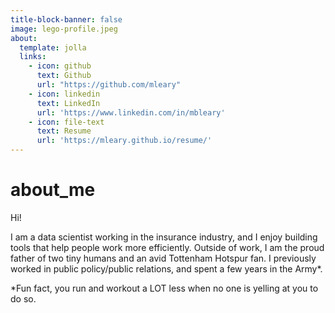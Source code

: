```yaml
---
title-block-banner: false
image: lego-profile.jpeg
about: 
  template: jolla
  links:
    - icon: github
      text: Github
      url: "https://github.com/mleary"
    - icon: linkedin
      text: LinkedIn
      url: 'https://www.linkedin.com/in/mbleary'
    - icon: file-text
      text: Resume
      url: 'https://mleary.github.io/resume/'
---
```


# about_me

Hi!

I am a data scientist working in the insurance industry, and I enjoy building tools that help people work more efficiently. Outside of work, I am the proud father of two tiny humans and an avid Tottenham Hotspur fan. I previously worked in public policy/public relations, and spent a few years in the Army\*.

\*Fun fact, you run and workout a LOT less when no one is yelling at you to do so.
